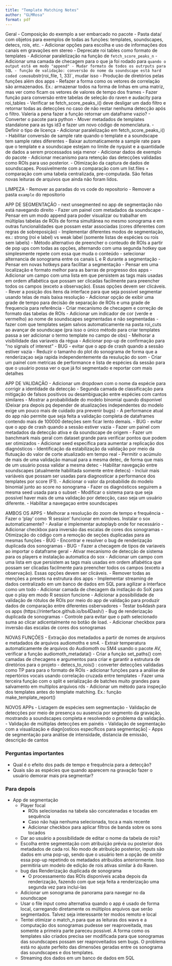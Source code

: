```yaml
---
title: "Template Matching Notes"
author: "GLMRosa"
format: pdf
---
```


Geral
- Composição do exemplo a ser embarcado no pacote
- Pasta data/ com objetos para exemplos de todas as funções: templates, soundscapes, detecs, rois, etc.
- Adicionar opções para escolha e uso de informações dos canais em gravações em stereo
- Deprecate roi tables como formato de templates
- Adicionar paralelização na função de `fetch_score_peaks_n`
- Adicionar uma camada de checagem para o que ja foi rodado para ` quando o output está em modo "append"
- Mudar formato de todos os outrputs para SQL
- função de validação: conversão do nome da soundscape está hard coded como `substr(roi_file, 1, 33)`, mudar isso
- Produção de diretórios pelas funções além dos apps
- Refazer a forma como os vetores de correlação são armazenados. Ex.: armazenar todos na forma de linhas em uma matriz, mas ver como ficam os vetores de valores de tempo dos frames
- Fazer função para conversão entre tabelas de seleção do raven e audacity para roi_tables
- Verificar se fetch_score_peaks_i() deve desligar um dado filtro e retornar todas as detecções no caso de não restar nenhuma detecção após o filtro. Valeria a pena fazer a função retornar um dataframe vazio?
- Converter o pacote para python
- Mover metadados de templates standalone para as tgs id3 e fazer um novo código de nomenclatura.
- Definir o tipo de licença
- Adicionar paralelização em fetch_score_peaks_i()
- Habilitar conversão de sample rate quando o template e a soundscape tem sample rates diferentes
- Baixar automaticamente a sample rate para que o template e a soundscape estejam no limite de nyquist e a quantidade de dados a serem processados seja menor
- Adicionar dados de exemplo do pacote
- Adicionar mecanismo para retenção das detecções validadas como ROIs para uso posterior.
- Otimização da captura de dados de soundscapes. Possivelmente com a comparação com um list.files + comparação com uma tabela centralizada, pre-computada. São feitas novas leituras de arquivos que ainda não foram lidos.

LIMPEZA
- Remover as paradas do vs code do repositorio
- Remover a pasta `example` do repositorio

APP DE SEGMENTAÇÃO
- next unsegmented no app de segmentação não está navegando direito
- Fazer um painel com metadados da soundscape
- Pensar em um modo append para poder visualizar ou trabalhar em múltiplas tabelas de ROIs de forma simultânea no mesmo sonograma e em outras funcionalidades que possam estar associadas (cores diferentes com regras de sobreposição)
- Implementar diferentes modos de segmentação, ex.: strong (roi e label) vs weak label (somente listas de espécies ou rois sem labels)
- Método alternativo de preencher o conteudo de ROIs a partir de pop ups com todas as opções, alternando com uma segunda hotkey que simplesmente repete com essa que muda o conteúdo
- selecionar alternancia de sonograma entre os canais L e R durante a segmentação
- Pensar em novas hotkeys para facilitar a segmentação
- Pensar em uma localização e formato melhor para as barras de progresso dos apps
- Adicionar um campo com uma lista em que persistem as tags mais usadas em ordem aflabética que possam ser clicadas facilmente para preencher todos os campos (exceto a observação). Essas opções devem ser clicáveis.
- Rever a posição dos itens da interface para que seja possivel segmentar usando telas de mais baixa resolução
- Adicionar opção de exibir uma grade de tempo para decisão de separação de ROIs e uma grade de frequencia para referência
- Criar mecanismo de checagem e correção de formato das tabelas de ROIs
- Adicionar um indicador de cor (verde e vermelho) ao nome de soundscapes segmentadas e não segmentadas
- fazer com que templates sejam salvos automaticamente na pasta roi_cuts ao avançar de soundscape (pra isso o único método para criar templates passa a ser adicionar o termo template no campo de obs)
- Melhorar a visibilidade das variaveis da régua
- Adicionar pop-up de confirmação para "no signals of interest"
- BUG - evitar que o app de crash quando a sessão estiver vazia
- Reduzir o tamanho do plot do sonograma de forma que a renderizaçao seja rapida independentemente da resulução do som
- Criar um painel com metricas de performance e lista de espécies da sessão para que o usuário possa ver o que já foi segmentado e reportar com mais detalhes


APP DE VALIDAÇÃO
- Adicionar um dropdown com o nome da espécie para corrigir a identidade da detecção
- Segunda camada de classificação para mitigação de falsos positivos ou desambiguação entre espécies com cantos similares
- Mostrar a probabilidade do modelo binomial quando disponivel (Deixar pra depois pq depender de atualizações independentes do modelo exige um pouco mais de cuidado pra prevenir bugs)
- A performance atual do app não permite que seja feita a validação completa de dataframes contendo mais de 100000 deteções sem ficar lento demais.
- BUG - evitar que o app de crash quando a sessão estiver vazia
- Fazer um painel com metadados da detecção ativa e da soundscape de origem
- Fazer um banchmark mais geral com dataset grande para verificar pontos que podem ser otimizados
- Adicionar seed específica para aumentar a replicação dos diagnósticos
- Identificação da estabilização da validação por meio da flutuação do valor de corte atualizado em tempo real
- Permitir o acúmulo de mais de uma validação manual para a mesma detec, de forma que mais de um usuário possa validar a mesma detec
- Habilitar navegação entre soundscapes (atualmente habilitada somente entre detecs)
- Incluir mais variáveis que possam ser usadas para diagnosticar a performance dos templates por score (F1).
- Adicionar o valor da probabilide do modelo binomial junto ao score no sonograma
- Fazer os diagnósticos seguirem a mesma seed usada para o subset
- Modificar o sistema para que seja possível haver mais de uma validação por detecção, caso seja um usuário diferente.
- Habilitar a navegaçao entre soundscapes

AMBOS OS APPS
- Melhorar a resolução do zoom de tempo e frequência
- Fazer o 'play' como 'R session' funcionar em windows. Instalar o sox automaticamente?
- Avaliar e implementar autoplayb onde for necessário
- Adicionar checkbox para inversão das escalas de cores dos sonogramas
- Otimização do código com a remoção de seções duplicadas para as mesmas funções
- BUG - Encontrar e resolver o bug de renderização duplicada dos sonogramas
- BUG - Fazer a checagem de tipos de variaveis ao importar o dataframe geral
- Ativar mecanismo de detecção de sistema para os players e instalação automatica do sox
- Adicionar um campo com uma lista em que persistem as tags mais usadas em ordem aflabética que possam ser clicadas facilmente para preencher todos os campos (exceto a observação). Essas opções devem ser clicáveis.
- Remover todas as menções a presets na estrutura dos apps
- Implementar streaming de dados centralizado em um banco de dados em SQL para agilizar a interface como um todo
- Adicionar camada de checagem da instlação do SoX para que o play em modo R session funcione
- Adicionar a possibilidade de validação de rótulos de ROIs por meio do app de validação para produzir dados de comparação entre diferentes osbervadores
- Testar bs4dash para os apps (https://rinterface.github.io/bs4Dash/)
- Bug de renderização duplicada de sonogramas
- Controle para evitar que o path selecionado suma ao clicar adicentalmente no botão de load.
- Adicionar checkbox para inversão das escalas de cores dos sonogramas

NOVAS FUNÇÕES
- Extração dos metadados a partir de nomes de arquivos e metadados de arquivos audiomoths e sm4.
- Extrair temperatura automaticamente de arquivos do Audiomoth ou SM4 usando o pacote AV, verificar a função audiomoth_metadata()
- Criar a função set_paths() com camadas de checagens e argumentos para criar e garantir a estrutura de diretórios para o projeto
- detecs_to_rois() : converter detecções validadas como TP para para o formato de ROIs
- adicionar funções para a análise de repertórios vocais usando correlação cruzada entre templates
- Fazer uma terceira função com o split e serialização de batches muito grandes para salvamento em multiplos arquivos rds
- Adicionar um método para inspeção dos templates antes do template matching. Ex.: função make_template_report()

NOVOS APPs
- Listagem de espécies sem segmentação
- Validação de detecções por meio de presença ou ausencia por segmento da gravação, mostrando a soundscapes completa e resolvendo o problema da validação.
- Validação de múltiplas detecções em painéis
- Validação de segmentação com a visualização e diagn[osticos específicos para segmentação]
- Apps de segmentação para análise de intensidade, distancia de emissão, descrição de cantos






























### Perguntas importantes
- Qual é o efeito dos pads de tempo e frequência para a detecção?
- Quais são as espécies que quando aparecem na gravação fazer o usuário demorar mais pra segmentar?

### Para depois
- App de segmentação
  - Player focal
    - ROIs selecionadas na tabela são concatenadas e tocadas em sequência
    - Caso não haja nenhuma selecionada, toca a mais recente
    - Adicionar checkbox para aplicar filtros de banda sobre os sons tocados
  - Dar ao usuário a possibilidade de editar o nome da tabela de rois?
  - Escolha entre segmentação com atribuição prévia ou posterior dos metadados de cada roi. No modo de atribuição posterior, inputs são dados em uma pop-up, sendo que o usuário tem a opção de omitir essa pop-up repetindo os metadados atribuídos anteriormente. Isso permitiria um modelo de edição de rois ativas similar à do Raven.
  - bug das Renderização duplicada de sonograma
    - O processamento das ROIs disponíveis acaba depois da renderização, fazendo com que seja feita a renderização uma segunda vez para inclui-las
  - Adicionar um sonograma de panorama para navegar no da soundscape
  - Usar o file input como alternativa quando o app é usado de forma local, carregando diretamente os múltiplos arquivos que serão segmentados. Talvez seja interessante ter modos remoto e local
  - Tentei otimizar o match_n para que as leituras dos wavs e a computação dos sonogramas pudesse ser reaproveitada, mas somente a primeira parte pareceu possivel. A forma como os templates são criados precisa ser modificada para que sonogramas das soundscapes possam ser reaproveitados sem bugs. O problema está no ajuste perfeito das dimensões geradas entre os sonograma das soundscapes e dos templates.
  - Streaming dos dados em um banco de dados em SQL
